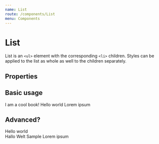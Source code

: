 ```yaml
---
name: List
route: /components/List
menu: Components
---
```




# List

List is an `<ul>` element with the corresponding `<li>` children. Styles can be applied to the list as whole as well to the children separately.


## Properties

<Props of={List} />

## Basic usage

<List>
  <span>I am a cool book!</span>
  <span>Hello world</span>
  <span>Lorem ipsum</span>
</List>

## Advanced?

<Playground>
  <List liSx={{ border: '1px solid blue'}} direction="row">
    <Badge inlineBlock m="s" bg="accentDark" color="white">Hello world</Badge>
    <br />
    <Badge inlineBlock m="s" bg="accentDark" color="white">Hallo Welt</Badge>
  </List>
  <List>
    <Badge inlineBlock m="s" bg="complementaryDark" color="white">Sample</Badge>
    <Badge inlineBlock m="s" bg="complementaryLight" color="white">Lorem ipsum</Badge>
  </List>
</Playground>

